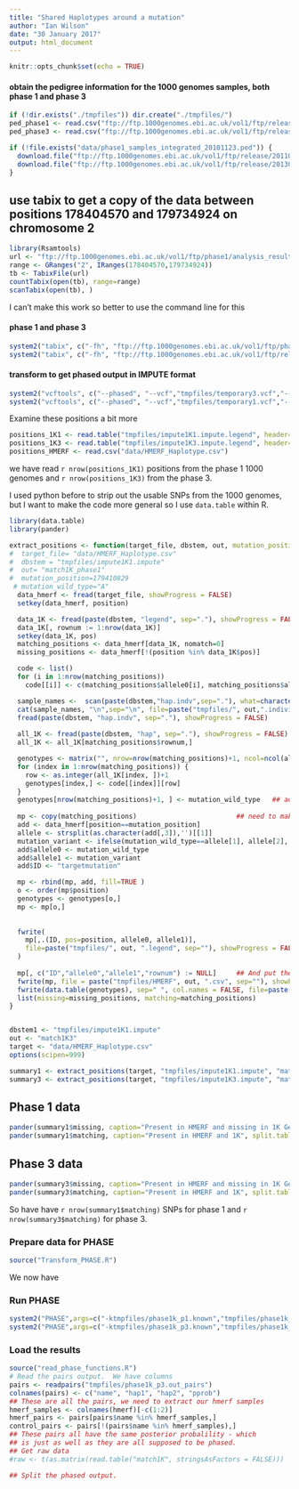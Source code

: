 ```yaml
---
title: "Shared Haplotypes around a mutation"
author: "Ian Wilson"
date: "30 January 2017"
output: html_document
---
```


```r
knitr::opts_chunk$set(echo = TRUE)
```

#### obtain the pedigree information for the 1000 genomes samples, both phase 1 and phase 3

```r
if (!dir.exists("./tmpfiles")) dir.create("./tmpfiles/")
ped_phase1 <- read.csv("ftp://ftp.1000genomes.ebi.ac.uk/vol1/ftp/release/20110521/supporting/phase1_samples_integrated_20101123.ped", header=TRUE, sep="\t", quote="")
ped_phase3 <- read.csv("ftp://ftp.1000genomes.ebi.ac.uk/vol1/ftp/release/20130502/integrated_call_samples_v2.20130502.ALL.ped", header=TRUE, sep="\t", quote="")

if (!file.exists("data/phase1_samples_integrated_20101123.ped")) {
  download.file("ftp://ftp.1000genomes.ebi.ac.uk/vol1/ftp/release/20110521/supporting/phase1_samples_integrated_20101123.ped","data/phase1_samples_integrated_20101123.ped")
  download.file("ftp://ftp.1000genomes.ebi.ac.uk/vol1/ftp/release/20130502/integrated_call_samples_v2.20130502.ALL.ped", "data/integrated_call_samples_v2.20130502.ALL.ped")
}
```

## use tabix to get a copy of the data between positions 178404570 and 179734924 on chromosome 2

```r
library(Rsamtools)
url <- "ftp://ftp.1000genomes.ebi.ac.uk/vol1/ftp/phase1/analysis_results/integrated_call_sets/ALL.chr2.integrated_phase1_v3.20101123.snps_indels_svs.genotypes.vcf.gz"
range <- GRanges("2", IRanges(178404570,179734924))
tb <- TabixFile(url)
countTabix(open(tb), range=range)
scanTabix(open(tb), )
```
I can't make this work so better to use the command line for this

#### phase 1 and phase 3

```r
system2("tabix", c("-fh", "ftp://ftp.1000genomes.ebi.ac.uk/vol1/ftp/phase1/analysis_results/integrated_call_sets/ALL.chr2.integrated_phase1_v3.20101123.snps_indels_svs.genotypes.vcf.gz", "2:178404570-179734924" ), stdout="tmpfiles/temporary1.vcf")
system2("tabix", c("-fh", "ftp://ftp.1000genomes.ebi.ac.uk/vol1/ftp/release/20130502/ALL.chr2.phase3_shapeit2_mvncall_integrated_v5a.20130502.genotypes.vcf.gz", "2:178404570-179734924" ), stdout="tmpfiles/temporary3.vcf")
```

#### transform to get phased output in IMPUTE format

```r
system2("vcftools", c("--phased", "--vcf","tmpfiles/temporary3.vcf","--IMPUTE", "--out","tmpfiles/impute1K3")) 
system2("vcftools", c("--phased", "--vcf","tmpfiles/temporary1.vcf","--IMPUTE", "--out","tmpfiles/impute1K1")) 
```

Examine these positions a bit more

```r
positions_1K1 <- read.table("tmpfiles/impute1K1.impute.legend", header=TRUE)
positions_1K3 <- read.table("tmpfiles/impute1K3.impute.legend", header=TRUE)
positions_HMERF <- read.csv("data/HMERF_Haplotype.csv")
```
we have read `r nrow(positions_1K1)` positions from the phase 1 1000 genomes and `r nrow(positions_1K3)` 
from the phase 3.

I used python before to strip out the usable SNPs from the 1000 genomes, 
but I want to make the code more general 
so I use `data.table` within R.


```r
library(data.table)
library(pander)

extract_positions <- function(target_file, dbstem, out, mutation_position=179410829, mutation_wild_type="A") {
#  target_file= "data/HMERF_Haplotype.csv" 
#  dbstem = "tmpfiles/impute1K1.impute" 
#  out= "match1K_phase1" 
#  mutation_position=179410829
 # mutation_wild_type="A"
  data_hmerf <- fread(target_file, showProgress = FALSE)
  setkey(data_hmerf, position)

  data_1K <- fread(paste(dbstem, "legend", sep="."), showProgress = FALSE)
  data_1K[, rownum := 1:nrow(data_1K)]
  setkey(data_1K, pos)
  matching_positions <- data_hmerf[data_1K, nomatch=0]  
  missing_positions <- data_hmerf[!(position %in% data_1K$pos)]

  code <- list()
  for (i in 1:nrow(matching_positions)) 
    code[[i]] <- c(matching_positions$allele0[i], matching_positions$allele1[i])

  sample_names <-  scan(paste(dbstem,"hap.indv",sep="."), what=character(0))
  cat(sample_names, "\n",sep="\n", file=paste("tmpfiles/", out,".individuals", sep="" ))
  fread(paste(dbstem, "hap.indv", sep="."), showProgress = FALSE)
  
  all_1K <- fread(paste(dbstem, "hap", sep="."), showProgress = FALSE)
  all_1K <- all_1K[matching_positions$rownum,]

  genotypes <- matrix("", nrow=nrow(matching_positions)+1, ncol=ncol(all_1K))
  for (index in 1:nrow(matching_positions)) {
    row <- as.integer(all_1K[index, ])+1
    genotypes[index,] <- code[[index]][row]
  }
  genotypes[nrow(matching_positions)+1, ] <- mutation_wild_type   ## add mutation
  
  mp <- copy(matching_positions)                         ## need to make a copy so that I can remove columns
  add <- data_hmerf[position==mutation_position]
  allele <- strsplit(as.character(add[,3]),'')[[1]]
  mutation_variant <- ifelse(mutation_wild_type==allele[1], allele[2], allele[1])
  add$allele0 <- mutation_wild_type
  add$allele1 <- mutation_variant 
  add$ID <- "targetmutation"

  mp <- rbind(mp, add, fill=TRUE )
  o <- order(mp$position)
  genotypes <- genotypes[o,]
  mp <- mp[o,]
  
   
  fwrite(
    mp[,.(ID, pos=position, allele0, allele1)],
    file=paste("tmpfiles/", out, ".legend", sep=""), showProgress = FALSE
  )
  
  mp[, c("ID","allele0","allele1","rownum") := NULL]     ## And put the mutation back
  fwrite(mp, file = paste("tmpfiles/HMERF", out, ".csv", sep=""), showProgress = FALSE)
  fwrite(data.table(genotypes), sep=" ", col.names = FALSE, file=paste("tmpfiles", out, sep="/"))
  list(missing=missing_positions, matching=matching_positions)
}


dbstem1 <- "tmpfiles/impute1K1.impute"
out <- "match1K3"
target <- "data/HMERF_Haplotype.csv" 
options(scipen=999)

summary1 <- extract_positions(target, "tmpfiles/impute1K1.impute", "match1K_phase1")
summary3 <- extract_positions(target, "tmpfiles/impute1K3.impute", "match1K_phase3")

```

## Phase 1 data

```r
pander(summary1$missing, caption="Present in HMERF and missing in 1K Genomes", split.table=Inf)
pander(summary1$matching, caption="Present in HMERF and 1K", split.table=Inf)
```
## Phase 3 data

```r
pander(summary3$missing, caption="Present in HMERF and missing in 1K Genomes", split.table=Inf)
pander(summary3$matching, caption="Present in HMERF and 1K", split.table=Inf)
```


So have have `r nrow(summary1$matching)` SNPs for phase 1 and `r nrow(summary3$matching)` for phase 3.


### Prepare data for PHASE

```r
source("Transform_PHASE.R")
```
We now have 

### Run PHASE

```r
system2("PHASE",args=c("-ktmpfiles/phase1k_p1.known","tmpfiles/phase1k_p1.inp","tmpfiles/phase1k_p1.out"), stdout = "phase.stdout", stderr = "phase.stderr")
system2("PHASE",args=c("-ktmpfiles/phase1k_p3.known","tmpfiles/phase1k_p3.inp","tmpfiles/phase1k_p3.out"), stdout = "phase.3.stdout", stderr = "phase.3.stderr")
```

### Load the results

```r
source("read_phase_functions.R")
# Read the pairs output.  We have columns
pairs <- readpairs("tmpfiles/phase1k_p3.out_pairs")
colnames(pairs) <- c("name", "hap1", "hap2", "pprob")
## These are all the pairs, we need to extract our hmerf samples
hmerf_samples <- colnames(hmerf)[-c(1:2)]
hmerf_pairs <- pairs[pairs$name %in% hmerf_samples,]
control_pairs <- pairs[!(pairs$name %in% hmerf_samples),]
## These pairs all have the same posterior probalility - which
## is just as well as they are all supposed to be phased.
## Get raw data
#raw <- t(as.matrix(read.table("match1K", stringsAsFactors = FALSE)))

## Split the phased output.



```
